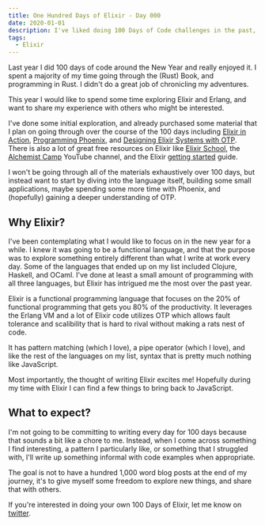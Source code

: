 ```yaml
---
title: One Hundred Days of Elixir - Day 000
date: 2020-01-01
description: I've liked doing 100 Days of Code challenges in the past, and I have decided to spend some of my free time in the new year exploring Elixir.
tags:
  - Elixir
---
```


Last year I did 100 days of code around the New Year and really enjoyed it. I spent a majority of my
time going through the (Rust) Book, and programming in Rust. I didn't do a
great job of chronicling my adventures.

This year I would like to spend some time exploring Elixir and Erlang, and want
to share my experience with others who might be interested.

I've done some initial exploration, and already purchased some material that I
plan on going through over the course of the 100 days including [Elixir in
Action](https://www.manning.com/books/elixir-in-action), [Programming Phoenix](https://pragprog.com/book/phoenix14/programming-phoenix-1-4), and [Designing Elixir Systems with OTP](https://pragprog.com/book/jgotp/designing-elixir-systems-with-otp). There is also a lot of great free resources on Elixir like [Elixir School](https://elixirschool.com/en/), the
[Alchemist Camp](https://www.youtube.com/channel/UCp5Nix6mJCoLkH_GqcRRp1A) YouTube channel, and the Elixir [getting started](https://elixir-lang.org/getting-started/introduction.html) guide. 

I won't be going through all of the materials exhaustively over 100 days, but instead want to start by
diving into the language itself, building some small applications, maybe spending some more time with Phoenix, and (hopefully) gaining a deeper
understanding of OTP.

## Why Elixir?

I've been contemplating what I would like to focus on in the new year for a
while. I knew it was going to be a functional language, and that the purpose was
to explore something entirely different than what I write at work every day. Some of the languages that ended up on my list included Clojure,
Haskell, and OCaml. I've done at least a small amount of programming with all three languages, but
Elixir has intrigued me the most over the past year.

Elixir is a functional programming language that focuses on the 20% of
functional programming that gets you 80% of the productivity. It leverages the
Erlang VM and a lot of Elixir code utilizes OTP which allows fault tolerance and scalibility that is
hard to rival without making a rats nest of code.

It has pattern matching (which I love), a pipe operator (which I love), and like
the rest of the languages on my list, syntax that is pretty much nothing like
JavaScript.

Most importantly, the thought of writing Elixir excites me! Hopefully during my
time with Elixir I can find a few things to bring back to JavaScript.

## What to expect?

I'm not going to be committing to writing every day for 100 days because that sounds a bit like a chore to me. 
Instead, when I come across something I find interesting, a pattern I particularly like, or something that I struggled with, I'll write up something informal with code examples when appropriate.

The goal is not to have a hundred 1,000 word blog posts at the end of my
journey, it's to give myself some freedom to explore new things, and share that
with others.

If you're interested in doing your own 100 Days of Elixir, let me know on [twitter](https://twitter.com/_hagnerd).
